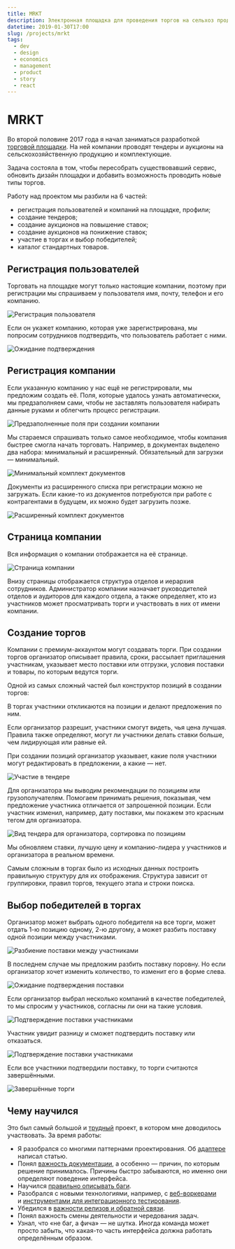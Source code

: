 ```yaml
---
title: MRKT
description: Электронная площадка для проведения торгов на сельхоз продукцию.
datetime: 2019-01-30T17:00
slug: /projects/mrkt
tags:
  - dev
  - design
  - economics
  - management
  - product
  - story
  - react
---
```


# MRKT

Во второй половине 2017 года я начал заниматься разработкой [торговой площадки](https://app.mrkt.ru). На ней компании проводят тендеры и аукционы на сельскохозяйственную продукцию и комплектующие.

Задача состояла в том, чтобы пересобрать существовавший сервис, обновить дизайн площадки и добавить возможность проводить новые типы торгов.

Работу над проектом мы разбили на 6 частей:

- регистрация пользователей и компаний на площадке, профили;
- создание тендеров;
- создание аукционов на повышение ставок;
- создание аукционов на понижение ставок;
- участие в торгах и выбор победителей;
- каталог стандартных товаров.

## Регистрация пользователей

Торговать на площадке могут только настоящие компании, поэтому при регистрации мы спрашиваем у пользователя имя, почту, телефон и его компанию.

![Регистрация пользователя](/img/projects/mrkt/mrkt-1-min.jpg)

Если он укажет компанию, которая уже зарегистрирована, мы попросим сотрудников подтвердить, что пользователь работает с ними.

![Ожидание подтверждения](/img/projects/mrkt/mrkt-2-min.jpg)

## Регистрация компании

Если указанную компанию у нас ещё не регистрировали, мы предложим создать её. Поля, которые удалось узнать автоматически, мы предзаполняем сами, чтобы не заставлять пользователя набирать данные руками и облегчить процесс регистрации.

![Предзаполненные поля при создании компании](/img/projects/mrkt/mrkt-3-min.jpg)

Мы стараемся спрашивать только самое необходимое, чтобы компания быстрее смогла начать торговать. Например, в документах выделено два набора: минимальный и расширенный. Обязательный для загрузки — минимальный.

![Минимальный комплект документов](/img/projects/mrkt/mrkt-4-min.jpg)

Документы из расширенного списка при регистрации можно не загружать. Если какие-то из документов потребуются при работе с контрагентами в будущем, их можно будет загрузить позже.

![Расширенный комплект документов](/img/projects/mrkt/mrkt-5-min.jpg)

## Страница компании

Вся информация о компании отображается на её странице.

![Страница компании](/img/projects/mrkt/mrkt-6-min.jpg)

Внизу страницы отображается структура отделов и иерархия сотрудников. Администратор компании назначает руководителей отделов и аудиторов для каждого отдела, а также определяет, кто из участников может просматривать торги и участвовать в них от имени компании.

<YouTube
  src="https://www.youtube.com/embed/Yz5P67s-Luc?ecver=2"
  caption="Структура отделов компании"
/>

## Создание торгов

Компании с премиум-аккаунтом могут создавать торги. При создании торгов организатор описывает правила, сроки, рассылает приглашения участникам, указывает место поставки или отгрузки, условия поставки и товары, по которым ведутся торги.

Одной из самых сложный частей был конструктор позиций в создании торгов:

<YouTube
  src="https://www.youtube.com/embed/ex27v2C-Xpo?ecver=2"
  caption="Конструктор позиций в создании торгов"
/>

В торгах участники откликаются на позиции и делают предложения по ним.

Если организатор разрешит, участники смогут видеть, чья цена лучшая. Правила также определяют, могут ли участники делать ставки больше, чем лидирующая или равные ей.

При создании позиций организатор указывает, какие поля участники могут редактировать в предложении, а какие — нет.

![Участие в тендере](/img/projects/mrkt/mrkt-7-min.jpg)

Для организатора мы выводим рекомендации по позициям или грузополучателям. Помогаем принимать решения, показывая, чем предложение участника отличается от запрошенной позиции. Если участник изменил, например, дату поставки, мы покажем это красным тегом для организатора.

![Вид тендера для организатора, сортировка по позициям](/img/projects/mrkt/mrkt-8-min.jpg)

Мы обновляем ставки, лучшую цену и компанию-лидера у участников и организатора в реальном времени.

Самым сложным в торгах было из исходных данных построить правильную структуру для их отображения. Структура зависит от группировки, правил торгов, текущего этапа и строки поиска.

## Выбор победителей в торгах

Организатор может выбрать одного победителя на все торги, может отдать 1-ю позицию одному, 2-ю другому, а может разбить поставку одной позиции между участниками.

![Разбиение поставки между участниками](/img/projects/mrkt/mrkt-9-min.jpg)

В последнем случае мы предложим разбить поставку поровну. Но если организатор хочет изменить количество, то изменит его в форме слева.

![Ожидание подтверждения поставки](/img/projects/mrkt/mrkt-10-min.jpg)

Если организатор выбрал несколько компаний в качестве победителей, то мы спросим у участников, согласны ли они на такие условия.

![Подтверждение поставки участниками](/img/projects/mrkt/mrkt-11-min.jpg)

Участник увидит разницу и сможет подтвердить поставку или отказаться.

![Подтверждение поставки участниками](/img/projects/mrkt/mrkt-12-min.jpg)

Если все участники подтвердили поставку, то торги считаются завершёнными.

![Завершённые торги](/img/projects/mrkt/mrkt-13-min.jpg)

## Чему научился

Это был самый большой и [трудный](/blog/mrkt/) проект, в котором мне доводилось участвовать. За время работы:

- Я разобрался со многими паттернами проектирования. Об [адаптере](/blog/adapter-pattern/) написал статью.
- Понял [важность документации](/blog/documentation/), а особенно — причин, по которым решение принималось. Причины быстро забываются, но именно они определяют поведение интерфейса.
- Научился [правильно описывать баги](/blog/cant-reproduce/).
- Разобрался с новыми технологиями, например, с [веб-воркерами](/blog/about-web-workers/) и [инструментами для интеграционного тестирования](/blog/coin-e2e-with-cypress/).
- Убедился в [важности релизов и обратной связи](/blog/mrkt/).
- Понял важность смены деятельности и чередования задач.
- Узнал, что «не баг, а фича» — не шутка. Иногда команда может просто забыть, что какая-то часть интерфейса должна работать определённым образом.
